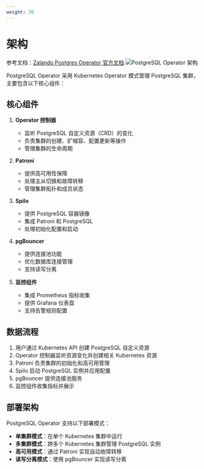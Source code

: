 ```yaml
---
weight: 30
---
```


# 架构

参考文档：[Zalando Postgres Operator 官方文档](https://opensource.zalando.com/postgres-operator/docs/)
![PostgreSQL Operator 架构](./assets/operator.png)

PostgreSQL Operator 采用 Kubernetes Operator 模式管理 PostgreSQL 集群，主要包含以下核心组件：

## 核心组件

1. **Operator 控制器**
   - 监听 PostgreSQL 自定义资源（CRD）的变化
   - 负责集群的创建、扩缩容、配置更新等操作
   - 管理集群的生命周期

2. **Patroni**
   - 提供高可用性保障
   - 处理主从切换和故障转移
   - 管理集群拓扑和成员状态

3. **Spilo**
   - 提供 PostgreSQL 容器镜像
   - 集成 Patroni 和 PostgreSQL
   - 处理初始化配置和启动

4. **pgBouncer**
   - 提供连接池功能
   - 优化数据库连接管理
   - 支持读写分离

5. **监控组件**
   - 集成 Prometheus 指标收集
   - 提供 Grafana 仪表盘
   - 支持告警规则配置

## 数据流程

1. 用户通过 Kubernetes API 创建 PostgreSQL 自定义资源
2. Operator 控制器监听资源变化并创建相关 Kubernetes 资源
3. Patroni 负责集群的初始化和高可用管理
4. Spilo 启动 PostgreSQL 实例并应用配置
5. pgBouncer 提供连接池服务
6. 监控组件收集指标并展示

## 部署架构

PostgreSQL Operator 支持以下部署模式：

- **单集群模式**：在单个 Kubernetes 集群中运行
- **多集群模式**：跨多个 Kubernetes 集群管理 PostgreSQL 实例
- **高可用模式**：通过 Patroni 实现自动故障转移
- **读写分离模式**：使用 pgBouncer 实现读写分离
